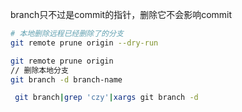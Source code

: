 branch只不过是commit的指针，删除它不会影响commit
``` bash
# 本地删除远程已经删除了的分支
git remote prune origin --dry-run

git remote prune origin
// 删除本地分支
git branch -d branch-name

 git branch|grep 'czy'|xargs git branch -d
```


